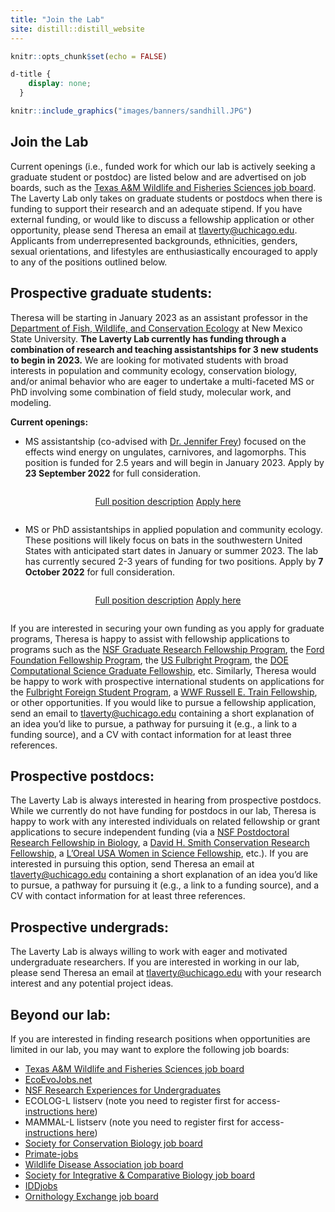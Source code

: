 ```yaml
---
title: "Join the Lab"
site: distill::distill_website
---
```


```r
knitr::opts_chunk$set(echo = FALSE)
```

```css
d-title {
    display: none;
  }
```


```r
knitr::include_graphics("images/banners/sandhill.JPG")
```

<h2>Join the Lab</h2>
Current openings (i.e., funded work for which our lab is actively seeking a graduate student or postdoc) are listed below and are advertised on job boards, such as the [Texas A&M Wildlife and Fisheries Sciences job board](https://wfscjobs.tamu.edu/job-board/). The Laverty Lab only takes on graduate students or postdocs when there is funding to support their research and an adequate stipend. If you have external funding, or would like to discuss a fellowship application or other opportunity, please send Theresa an email at [tlaverty@uchicago.edu](mailto:tlaverty@uchicago.edu). Applicants from underrepresented backgrounds, ethnicities, genders, sexual orientations, and lifestyles are enthusiastically encouraged to apply to any of the positions outlined below.

## Prospective graduate students:

Theresa will be starting in January 2023 as an assistant professor in the [Department of Fish, Wildlife, and Conservation Ecology](https://fwce.nmsu.edu/) at New Mexico State University. **The Laverty Lab currently has funding through a combination of research and teaching assistantships for 3 new students to begin in 2023.** We are looking for motivated students with broad interests in population and community ecology, conservation biology, and/or animal behavior who are eager to undertake a multi-faceted MS or PhD involving some combination of field study, molecular work, and modeling. 

**Current openings:**  

  * MS assistantship (co-advised with [Dr. Jennifer Frey](https://fwce.nmsu.edu/faculty-staff/jennifer-frey.html)) focused on the effects wind energy on ungulates, carnivores, and lagomorphs. This position is funded for 2.5 years and will begin in January 2023. Apply by **23 September 2022** for full consideration. 
  
<center>
<div style="display: inline-block"><a href="attachments/openings/2023 Wind Energy Graduate assistantship.pdf" class="icon-link" target="_blank" rel="noopener"><i class="fa fa-file-pdf"></i> Full position description</a></div><div style="display: inline-block"><a href="https://airtable.com/shrHIGeKeR2P0vdSo" class="icon-link" target="_blank" rel="noopener"><i class=""></i> Apply here</a> 
</div>
</center>
  
  * MS or PhD assistantships in applied population and community ecology. These positions will likely focus on bats in the southwestern United States with anticipated start dates in January or summer 2023. The lab has currently secured 2-3 years of funding for two positions. Apply by **7 October 2022** for full consideration. 

<center>
<div style="display: inline-block"><a href="attachments/openings/2023_GraduateAssistantships.pdf" class="icon-link" target="_blank" rel="noopener"><i class="fa fa-file-pdf"></i> Full position description</a></div><div style="display: inline-block"><a href="https://airtable.com/shrLmf8ZuZ4XPRN9w" class="icon-link" target="_blank" rel="noopener"><i class=""></i> Apply here</a> 
</div>
</center>
  
If you are interested in securing your own funding as you apply for graduate programs, Theresa is happy to assist with fellowship applications to programs such as the [NSF Graduate Research Fellowship Program](https://www.nsfgrfp.org/), the [Ford Foundation Fellowship Program](https://sites.nationalacademies.org/PGA/FordFellowships/index.htm), the [US Fulbright Program](https://us.fulbrightonline.org/), the [DOE Computational Science Graduate Fellowship](https://www.krellinst.org/csgf/), etc. Similarly, Theresa would be happy to work with prospective international students on applications for the [Fulbright Foreign Student Program](https://foreign.fulbrightonline.org/about/foreign-student-program), a [WWF Russell E. Train Fellowship](https://www.worldwildlife.org/projects/russell-e-train-fellowships), or other opportunities. If you would like to pursue a fellowship application, send an email to [tlaverty@uchicago.edu](mailto:tlaverty@uchicago.edu) containing a short explanation of an idea you'd like to pursue, a pathway for pursuing it (e.g., a link to a funding source), and a CV with contact information for at least three references.

## Prospective postdocs:

The Laverty Lab is always interested in hearing from prospective postdocs. While we currently do not have funding for postdocs in our lab, Theresa is happy to work with any interested individuals on related fellowship or grant applications to secure independent funding (via a [NSF Postdoctoral Research Fellowship in Biology](https://beta.nsf.gov/funding/opportunities/postdoctoral-research-fellowships-biology-prfb), a [David H. Smith Conservation Research Fellowship](https://conbio.org/mini-sites/smith-fellows), a [L’Oreal USA Women in Science Fellowship](https://www.loreal.com/en/usa/pages/group/fwis/), etc.). If you are interested in pursuing this option, send Theresa an email at [tlaverty@uchicago.edu](mailto:tlaverty@uchicago.edu) containing a short explanation of an idea you'd like to pursue, a pathway for pursuing it (e.g., a link to a funding source), and a CV with contact information for at least three references.

## Prospective undergrads:

The Laverty Lab is always willing to work with eager and motivated undergraduate researchers. If you are interested in working in our lab, please send Theresa an email at [tlaverty@uchicago.edu](mailto:tlaverty@uchicago.edu) with your research interest and any potential project ideas.

## Beyond our lab:

If you are interested in finding research positions when opportunities are limited in our lab, you may want to explore the following job boards:

- [Texas A&M Wildlife and Fisheries Sciences job board](https://wfscjobs.tamu.edu/job-board/)  
- [EcoEvoJobs.net](https://ecoevojobs.net/)  
- [NSF Research Experiences for Undergraduates](https://www.nsf.gov/crssprgm/reu/index.jsp)
- ECOLOG-L listserv (note you need to register first for access- [instructions here](https://halllab.asu.edu/how-to-join-the-ecolog-job-board/))
- MAMMAL-L listserv (note you need to register first for access- [instructions here](http://www.lsoft.com/scripts/wl.exe?SL1=MAMMAL-L&H=SI-LISTSERV.SI.EDU))
- [Society for Conservation Biology job board](https://careers.conbio.org/)
- [Primate-jobs](https://groups.google.com/a/g-groups.wisc.edu/g/primate-job)
- [Wildlife Disease Association job board](https://www.wildlifedisease.org/PersonifyEbusiness/Opportunities/Careers)
- [Society for Integrative & Comparative Biology job board](https://sicb.org/jobs-and-fellowships/)
- [IDDjobs](https://iddjobs.org/)
- [Ornithology Exchange job board](https://ornithologyexchange.org/jobs/board/)